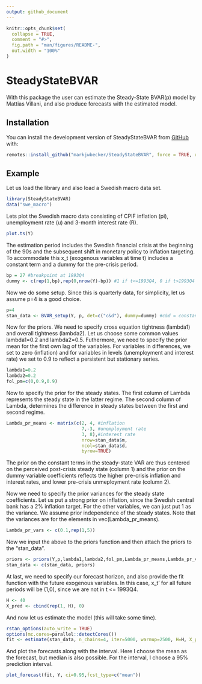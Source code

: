 ```yaml
---
output: github_document
---
```


<!-- README.md is generated from README.Rmd. Please edit that file -->

```r
knitr::opts_chunk$set(
  collapse = TRUE,
  comment = "#>",
  fig.path = "man/figures/README-",
  out.width = "100%"
)
```

# SteadyStateBVAR

<!-- badges: start -->
<!-- badges: end -->

With this package the user can estimate the Steady-State BVAR(p) model by Mattias Villani, and also produce forecasts with the estimated model.

## Installation

You can install the development version of SteadyStateBVAR from [GitHub](https://github.com/markjwbecker/SteadyStateBVAR) with:

```r
remotes::install_github("markjwbecker/SteadyStateBVAR", force = TRUE, upgrade = "never")
```

## Example

Let us load the library and also load a Swedish macro data set.

```r
library(SteadyStateBVAR)
data("swe_macro")
```

Lets plot the Swedish macro data consisting of CPIF inflation (pi), unemployment rate (u) and 3-month interest rate (R).

```r
plot.ts(Y)
```
The estimation period includes the Swedish financial crisis at the beginning of the 90s and the subsequent shift in monetary policy to inflation targeting. To accommodate this x_t (exogenous variables at time t) includes a constant term and a dummy for the pre-crisis period.

```r
bp = 27 #breakpoint at 1993Q4
dummy <- c(rep(1,bp),rep(0,nrow(Y)-bp)) #1 if t<=1993Q4, 0 if t>1993Q4
```

Now we do some setup. Since this is quarterly data, for simplicity, let us assume p=4 is a good choice.

```r
p=4
stan_data <- BVAR_setup(Y, p, det=c("c&d"), dummy=dummy) #c&d = constant and dummy
```

Now for the priors. We need to specify cross equation tightness (lambda1) and overall tightness (lambda2). Let us choose some common values lambda1=0.2 and lambda2=0.5. Futhermore, we need to specify the prior mean for the first own lag of the variables. For variables in differences, we set to zero (inflation) and for variables in levels (unemployment and interest rate) we set to 0.9 to reflect a persistent but stationary series.

```r
lambda1=0.2
lambda2=0.2
fol_pm=c(0,0.9,0.9)
```

Now to specify the prior for the steady states. The first column of Lambda represents the steady state in the latter regime. The second column of Lambda, determines the difference in steady states between the first and second regime.

```r
Lambda_pr_means <- matrix(c(2, 4, #inflation
                            7,-3, #unemployment rate
                            3, 8),#interest rate
                            nrow=stan_data$m,
                            ncol=stan_data$d,
                            byrow=TRUE)
```

The prior on the constant terms in the steady-state VAR are thus centered on the perceived post-crisis steady state (column 1) and the prior on the dummy variable coefficients reflects the higher pre-crisis inflation and interest rates, and lower pre-crisis unmeployment rate (column 2).

Now we need to specify the prior variances for the steady state coefficients. Let us put a strong prior on inflation, since the Swedish central bank has a 2\% inflation target. For the other variables, we can just put 1 as the variance. We assume prior independence of the steady states. Note that the variances are for the elements in vec(Lambda_pr_means).

```r
Lambda_pr_vars <- c(0.1,rep(1,5))
```

Now we input the above to the priors function and then attach the priors to the "stan_data".

```r
priors <- priors(Y,p,lambda1,lambda2,fol_pm,Lambda_pr_means,Lambda_pr_vars)
stan_data <- c(stan_data, priors)
```

At last, we need to specify our forecast horizon, and also provide the fit function with the future exogenous variables. In this case, x_t' for all future periods will be (1,0), since we are not in t <= 1993Q4.

```r
H <- 40
X_pred <- cbind(rep(1, H), 0)
```

And now let us estimate the model (this will take some time).

```r
rstan_options(auto_write = TRUE)
options(mc.cores=parallel::detectCores())
fit <- estimate(stan_data, n_chains=4, iter=5000, warmup=2500, H=H, X_pred=X_pred)
```


And plot the forecasts along with the interval. Here I choose the mean as the forecast, but median is also possible. For the interval, I choose a 95\% prediction interval.

```r
plot_forecast(fit, Y, ci=0.95,fcst_type=c("mean"))
```